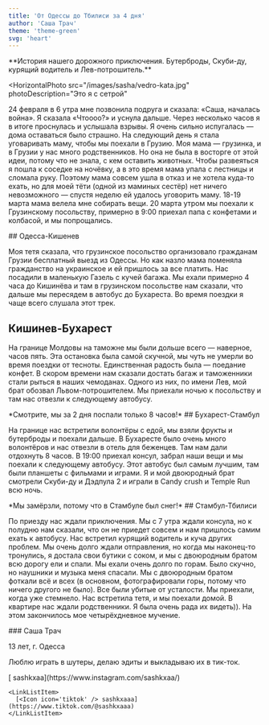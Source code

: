 ```yaml
---
title: 'От Одессы до Тбилиси за 4 дня'
author: 'Саша Трач'
theme: 'theme-green'
svg: 'heart'
---
```


<Heading img="/images/sasha/kyshay.jpg" photoLeft />

<Medium>
  **История нашего дорожного приключения. Бутерброды, Скуби-ду, курящий водитель
  и Лев-потрошитель.**
</Medium>

<HorizontalPhoto
  src="/images/sasha/vedro-kata.jpg"
  photoDescription="Это я с сетрой"
>
  24 февраля в 6 утра мне позвонила подруга и сказала: «Саша, началась война». Я
  сказала «Чтоооо?» и уснула дальше. Через несколько часов я в итоге проснулась
  и услышала взрывы. Я очень сильно испугалась — дома оставаться было страшно.
  На следующий день я стала уговаривать маму, чтобы мы поехали в Грузию. Моя
  мама — грузинка, и в Грузии у нас много родственников. Но она не была в
  восторге от этой идеи, потому что не знала, с кем оставить животных. Чтобы
  развеяться я пошла к соседке на ночёвку, а в это время мама упала с лестницы и
  сломала руку. Поэтому мама совсем ушла в отказ и не хотела куда-то ехать, но
  для моей тёти (одной из маминых сестёр) нет ничего невозможного — спустя
  неделю ей удалось уговорить маму. 18-19 марта мама велела мне собирать вещи.
  20 марта утром мы поехали к Грузинскому посольству, примерно в 9:00 приехал
  папа с конфетами и колбасой, и мы попрощались.
</HorizontalPhoto>

<Medium>
  ## Одесса-Кишенев

Моя тетя сказала, что грузинское посольство организовало гражданам Грузии бесплатный выезд из Одессы. Но как назло мама поменяла гражданство на украинское и ей пришлось за все платить. Нас посадили в маленькую Газель с кучей багажа. Мы ехали примерно 4 часа до Кишинёва и там в грузинском посольстве нам сказали, что дальше мы пересядем в автобус до Бухареста. Во время поездки я чаще всего слушала этот трек.

## Кишинев-Бухарест

На границе Молдовы на таможне мы были дольше всего — наверное, часов пять. Эта остановка была самой скучной, мы чуть не умерли во время поездки от тесноты. Единственная радость была — поедание конфет. В скором времени нам сказали достать багаж и таможенники стали рыться в наших чемоданах. Одного из них, по имени Лев, мой брат обозвал Львом-потрошителем. Мы приехали ночью к посольству и там нас отвезли к следующему автобусу.

</Medium>

<Large>
  <PhotoAndText src="/images/sasha/bolgaria.jpg">
    *Смотрите, мы за 2 дня поспали только 8 часов!*
  </PhotoAndText>
</Large>

<Medium>
  ## Бухарест-Стамбул

На границе нас встретили волонтёры с едой, мы взяли фрукты и бутерброды и поехали дальше. В Бухаресте было очень много волонтёров и нас отвезли в отель для беженцев. Там нам дали отдохнуть 8 часов. В 19:00 приехал консул, забрал наши вещи и мы поехали к следующeму автобусу. Этот автобус был самым лучшим, там были планшеты с фильмами и играми. Я и мой двоюродный брат смотрели Скуби-ду и Дэдпула 2 и играли в Candy crush и Temple Run всю ночь.

</Medium>

<Large>
  <PhotoAndText src="/images/sasha/stambyl.jpg">
    *Мы замёрзли, потому что в Стамбуле был снег!*
  </PhotoAndText>
</Large>

<Medium>
  ## Стамбул-Тбилиси

По приезду нас ждали приключения. Мы с 7 утра ждали консула, но к полудню нам сказали, что он не приедет совсем и нам пришлось самим ехать к автобусу. Нас встретил курящий водитель и куча других проблем. Мы очень долго ждали отправления, но когда мы наконец-то тронулись, я достала свои бутики с соком, и мы с двоюродным братом всю дорогу ели и спали. Мы ехали очень долго по горам. Было скучно, но наушники и музыка меня спасали. Мы с двоюродным братом фоткали всё и всех (в основном, фотографировали горы, потому что ничего другого не было). Все были убитые от усталости. Мы приехали, когда уже стемнело. Нас встретила тетя, и мы поехали домой. В квартире нас ждали родственники. Я была очень рада их видеть)). На этом закончилось мое четырёхдневное мучение.

</Medium>

<AuthorCard src='/images/sasha/vedro-i.jpg'>
  ### Саша Трач

13 лет, г. Одесса

Люблю играть в шутеры, делаю эдиты и выкладываю их в тик-ток.

  <LinkList>
    <LinkListItem>
      [<Icon icon='insta' /> sashkxaa](https://www.instagram.com/sashkxaa/)
    </LinkListItem>

    <LinkListItem>
      [<Icon icon='tiktok' /> sashkxaaa](https://www.tiktok.com/@sashkxaaa)
    </LinkListItem>

  </LinkList>
</AuthorCard>
